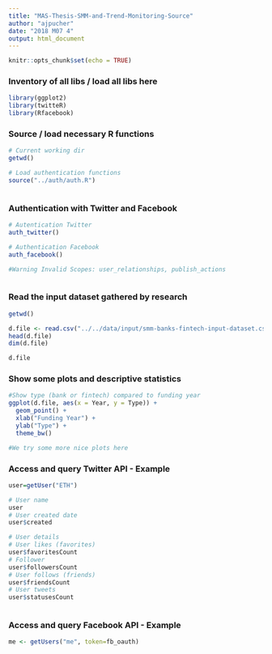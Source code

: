 ```yaml
---
title: "MAS-Thesis-SMM-and-Trend-Monitoring-Source"
author: "ajpucher"
date: "2018 M07 4"
output: html_document
---
```


```r
knitr::opts_chunk$set(echo = TRUE)
```

### Inventory of all libs / load all libs here

```r
library(ggplot2)
library(twitteR)
library(Rfacebook)


```

### Source / load necessary R functions

```r
# Current working dir
getwd()

# Load authentication functions
source("../auth/auth.R")



```



### Authentication with Twitter and Facebook

```r
# Autentication Twitter
auth_twitter()

# Authentication Facebook
auth_facebook()

#Warning Invalid Scopes: user_relationships, publish_actions



```

### Read the input dataset gathered by research

```r
getwd()

d.file <- read.csv("../../data/input/smm-banks-fintech-input-dataset.csv", sep=";", head=TRUE, stringsAsFactors=FALSE, encoding = "UTF-8")
head(d.file)
dim(d.file)

d.file

```

### Show some plots and descriptive statistics

```r

#Show type (bank or fintech) compared to funding year
ggplot(d.file, aes(x = Year, y = Type)) +
  geom_point() +
  xlab("Funding Year") +
  ylab("Type") +
  theme_bw()

#We try some more nice plots here

```


### Access and query Twitter API - Example

```r

user=getUser("ETH")

# User name
user
# User created date
user$created

# User details
# User likes (favorites)
user$favoritesCount
# Follower
user$followersCount
# User follows (friends)
user$friendsCount
# User tweets
user$statusesCount



```

### Access and query Facebook API - Example

```r

me <- getUsers("me", token=fb_oauth)


```




